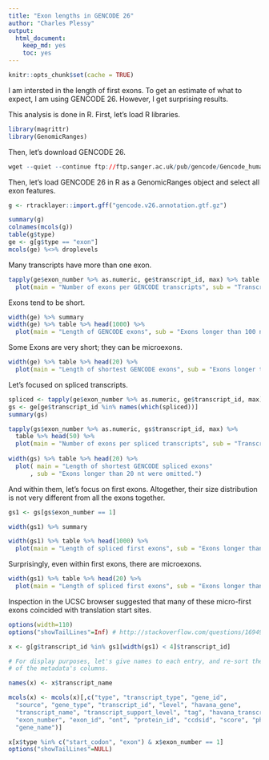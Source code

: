 ```yaml
---
title: "Exon lengths in GENCODE 26"
author: "Charles Plessy"
output: 
  html_document: 
    keep_md: yes
    toc: yes
---
```


```r
knitr::opts_chunk$set(cache = TRUE)
```

I am intersted in the length of first exons.  To get an estimate of what to expect,
I am using GENCODE 26.  However, I get surprising results.

This analysis is done in R.  First, let's load R libraries.

```r
library(magrittr)
library(GenomicRanges)
```

Then, let's download GENCODE 26.

```r
wget --quiet --continue ftp://ftp.sanger.ac.uk/pub/gencode/Gencode_human/release_26/gencode.v26.annotation.gtf.gz
```

Then, let's load GENCODE 26 in R as a GenomicRanges object and select all
exon features.


```r
g <- rtracklayer::import.gff("gencode.v26.annotation.gtf.gz")

summary(g)
colnames(mcols(g))
table(g$type)
ge <- g[g$type == "exon"]
mcols(ge) %<>% droplevels
```

Many transcripts have more than one exon.

```r
tapply(ge$exon_number %>% as.numeric, ge$transcript_id, max) %>% table %>% head(50) %>%
  plot(main = "Number of exons per GENCODE transcripts", sub = "Transcripts with > 50 exons were omitted.")
```

Exons tend to be short.

```r
width(ge) %>% summary
width(ge) %>% table %>% head(1000) %>%
  plot(main = "Length of GENCODE exons", sub = "Exons longer than 100 nt were omitted.")
```

Some Exons are very short; they can be microexons.

```r
width(ge) %>% table %>% head(20) %>%
  plot(main = "Length of shortest GENCODE exons", sub = "Exons longer than 20 nt were omitted.")
```

Let's focused on spliced transcripts.

```r
spliced <- tapply(ge$exon_number %>% as.numeric, ge$transcript_id, max) > 1
gs <- ge[ge$transcript_id %in% names(which(spliced))]
summary(gs)

tapply(gs$exon_number %>% as.numeric, gs$transcript_id, max) %>%
  table %>% head(50) %>%
  plot(main = "Number of exons per spliced transcripts", sub = "Transcripts with > 50 exons were omitted.")
 
width(gs) %>% table %>% head(20) %>%
  plot( main = "Length of shortest GENCODE spliced exons"
      , sub = "Exons longer than 20 nt were omitted.")
```

And within them, let's focus on first exons.  Altogether, their size distribution
is not very different from all the exons together.

```r
gs1 <- gs[gs$exon_number == 1]

width(gs1) %>% summary

width(gs1) %>% table %>% head(1000) %>%
  plot(main = "Length of spliced first exons", sub = "Exons longer than 500 nt were omitted.")
```

Surprisingly, even within first exons, there are microexons.

```r

width(gs1) %>% table %>% head(20) %>%
  plot(main = "Length of spliced first exons", sub = "Exons longer than 20 nt were omitted.")
```

Inspection in the UCSC browser suggested that many of these micro-first exons
coincided with translation start sites.

```r
options(width=110)
options("showTailLines"=Inf) # http://stackoverflow.com/questions/16949545/show-all-lines-in-genomicrange-package-output

x <- g[g$transcript_id %in% gs1[width(gs1) < 4]$transcript_id]

# For display purposes, let's give names to each entry, and re-sort the names
# of the metadata's columns.

names(x) <- x$transcript_name

mcols(x) <- mcols(x)[,c("type", "transcript_type", "gene_id",
  "source", "gene_type", "transcript_id", "level", "havana_gene",  
  "transcript_name", "transcript_support_level", "tag", "havana_transcript", 
  "exon_number", "exon_id", "ont", "protein_id", "ccdsid", "score", "phase",
  "gene_name")]

x[x$type %in% c("start_codon", "exon") & x$exon_number == 1]
options("showTailLines"=NULL)
```
